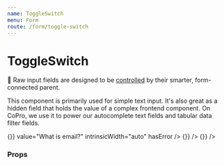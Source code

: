 ```yaml
---
name: ToggleSwitch
menu: Form
route: /form/toggle-switch
---
```



# ToggleSwitch

📣 Raw input fields are designed to be [controlled](https://reactjs.org/docs/forms.html#controlled-components) by their smarter, form-connected parent.

This component is primarily used for simple text input. It's also great as a hidden field that holds the value of a complex frontend component. On CoPro, we use it to power our autocomplete text fields and tabular data filter fields.

<Playground>
  <Box align="stretch" maxWidth="500px">
    <Label field="foo" title="Default Behavior">
      <ToggleSwitch />
    </Label>
    <Label field="foo" title="Text Input">
      <ToggleSwitch
        type="text"
        name="foo"
        placeholder="Your name"
        maxLength={100}
      />
    </Label>
    <Label field="bar" title="Email" supportingText="with validation error, intrinsic width = auto">
      <ToggleSwitch
        type="email"
        name="bar"
        onChange={() => {}}
        value="What is email?"
        intrinsicWidth="auto"
        hasError
      />
    </Label>
    <Label field="password" title="Password">
      <ToggleSwitch
        type="password"
        name="password"
        intrinsicWidth="auto"
        value="abcdefghijk"
        onChange={() => {}}
      />
    </Label>
    <Label field="phone" title="Number">
      <ToggleSwitch
        type="number"
        name="phone"
        intrinsicWidth="auto"
        min="10"
        max="100"
        value="20"
        onChange={() => {}}
      />
    </Label>
  </Box>
</Playground>

### Props

<Props of={ToggleSwitch} />
